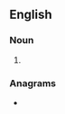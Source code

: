 ==English==

===Noun===
{{head|en|noun plural form|head=[[age]] [[group]]s}}

# {{plural of|age group|lang=en}}

===Anagrams===
* {{anagrams|en|a=aeggoprsu|groupages}}
